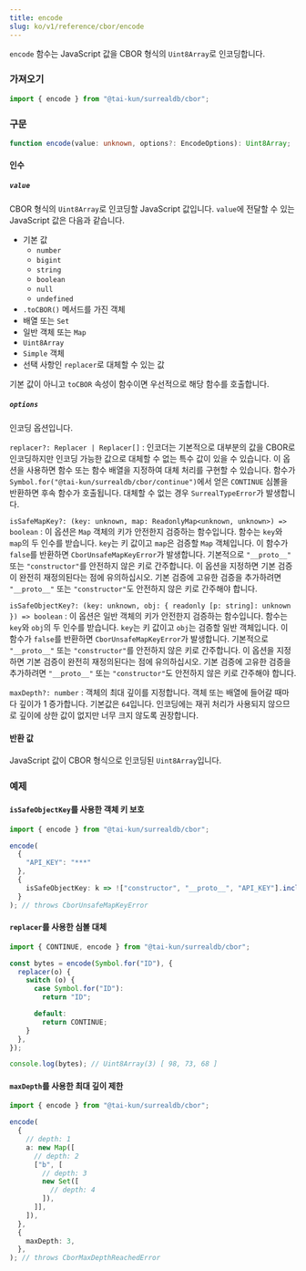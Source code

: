 ```yaml
---
title: encode
slug: ko/v1/reference/cbor/encode
---
```


`encode` 함수는 JavaScript 값을 CBOR 형식의 `Uint8Array`로 인코딩합니다.

### 가져오기

```ts
import { encode } from "@tai-kun/surrealdb/cbor";
```

### 구문

```ts
function encode(value: unknown, options?: EncodeOptions): Uint8Array;
```

#### 인수

##### `value`

CBOR 형식의 `Uint8Array`로 인코딩할 JavaScript 값입니다. `value`에 전달할 수 있는 JavaScript 값은 다음과 같습니다.

- 기본 값
  - `number`
  - `bigint`
  - `string`
  - `boolean`
  - `null`
  - `undefined`
- `.toCBOR()` 메서드를 가진 객체
- 배열 또는 `Set`
- 일반 객체 또는 `Map`
- `Uint8Array`
- `Simple` 객체
- 선택 사항인 `replacer`로 대체할 수 있는 값

기본 값이 아니고 `toCBOR` 속성이 함수이면 우선적으로 해당 함수를 호출합니다.

##### `options`

인코딩 옵션입니다.

`replacer?: Replacer | Replacer[]`
:   인코더는 기본적으로 대부분의 값을 CBOR로 인코딩하지만 인코딩 가능한 값으로 대체할 수 없는 특수 값이 있을 수 있습니다. 이 옵션을 사용하면 함수 또는 함수 배열을 지정하여 대체 처리를 구현할 수 있습니다. 함수가 `Symbol.for("@tai-kun/surrealdb/cbor/continue")`에서 얻은 `CONTINUE` 심볼을 반환하면 후속 함수가 호출됩니다. 대체할 수 없는 경우 `SurrealTypeError`가 발생합니다.

`isSafeMapKey?: (key: unknown, map: ReadonlyMap<unknown, unknown>) => boolean`
:   이 옵션은 `Map` 객체의 키가 안전한지 검증하는 함수입니다. 함수는 `key`와 `map`의 두 인수를 받습니다. `key`는 키 값이고 `map`은 검증할 `Map` 객체입니다. 이 함수가 `false`를 반환하면 `CborUnsafeMapKeyError`가 발생합니다. 기본적으로 `"__proto__"` 또는 `"constructor"`를 안전하지 않은 키로 간주합니다. 이 옵션을 지정하면 기본 검증이 완전히 재정의된다는 점에 유의하십시오. 기본 검증에 고유한 검증을 추가하려면 `"__proto__"` 또는 `"constructor"`도 안전하지 않은 키로 간주해야 합니다.

`isSafeObjectKey?: (key: unknown, obj: { readonly [p: string]: unknown }) => boolean`
:   이 옵션은 일반 객체의 키가 안전한지 검증하는 함수입니다. 함수는 `key`와 `obj`의 두 인수를 받습니다. `key`는 키 값이고 `obj`는 검증할 일반 객체입니다. 이 함수가 `false`를 반환하면 `CborUnsafeMapKeyError`가 발생합니다. 기본적으로 `"__proto__"` 또는 `"constructor"`를 안전하지 않은 키로 간주합니다. 이 옵션을 지정하면 기본 검증이 완전히 재정의된다는 점에 유의하십시오. 기본 검증에 고유한 검증을 추가하려면 `"__proto__"` 또는 `"constructor"`도 안전하지 않은 키로 간주해야 합니다.

`maxDepth?: number`
:   객체의 최대 깊이를 지정합니다. 객체 또는 배열에 들어갈 때마다 깊이가 1 증가합니다. 기본값은 `64`입니다. 인코딩에는 재귀 처리가 사용되지 않으므로 깊이에 상한 값이 없지만 너무 크지 않도록 권장합니다.

#### 반환 값

JavaScript 값이 CBOR 형식으로 인코딩된 `Uint8Array`입니다.

### 예제

#### `isSafeObjectKey`를 사용한 객체 키 보호

```ts
import { encode } from "@tai-kun/surrealdb/cbor";

encode(
  {
    "API_KEY": "***"
  },
  {
    isSafeObjectKey: k => !["constructor", "__proto__", "API_KEY"].includes(k),
  }
); // throws CborUnsafeMapKeyError
```

#### `replacer`를 사용한 심볼 대체

```ts
import { CONTINUE, encode } from "@tai-kun/surrealdb/cbor";

const bytes = encode(Symbol.for("ID"), {
  replacer(o) {
    switch (o) {
      case Symbol.for("ID"):
        return "ID";

      default:
        return CONTINUE;
    }
  },
});

console.log(bytes); // Uint8Array(3) [ 98, 73, 68 ]
```

#### `maxDepth`를 사용한 최대 깊이 제한

```ts
import { encode } from "@tai-kun/surrealdb/cbor";

encode(
  {
    // depth: 1
    a: new Map([
      // depth: 2
      ["b", [
        // depth: 3
        new Set([
          // depth: 4
        ]),
      ]],
    ]),
  },
  {
    maxDepth: 3,
  },
); // throws CborMaxDepthReachedError
```
